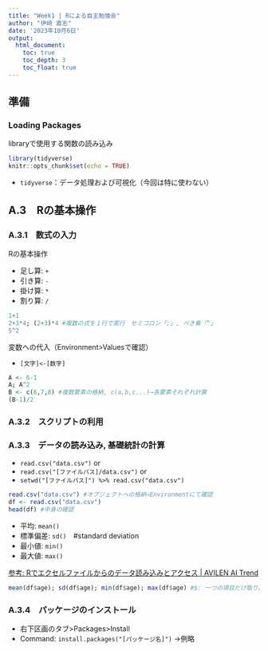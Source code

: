 ```yaml
---
title: "Week1 | Rによる自主勉強会"
author: "伊﨑 直志"
date: '2023年10月6日'
output: 
  html_document:
    toc: true
    toc_depth: 3
    toc_float: true
---
```

## 準備
### Loading Packages
libraryで使用する関数の読み込み
```r
library(tidyverse)
knitr::opts_chunk$set(echo = TRUE)
```

- `tidyverse`：データ処理および可視化（今回は特に使わない）

## A.3　Rの基本操作
### A.3.1　数式の入力
Rの基本操作

- 足し算: `+`
- 引き算: `-`
- 掛け算: `*`
- 割り算: `/`

```r
1+1
2+3*4; (2+3)*4 #複数の式を１行で実行　セミコロン「;」, べき乗「^」
5^2
```

変数への代入（Environment>Valuesで確認）

- `[文字]<-[数字]`

```r
A <- 6-1
A; A^2
B <- c(6,7,8) #複数要素の格納, c(a,b,c...)→各要素それぞれ計算
(B-1)/2
```

### A.3.2　スクリプトの利用
### A.3.3　データの読み込み, 基礎統計の計算
- `read.csv("data.csv")`    or
- `read.csv("[ファイルパス]/data.csv")`   or
- `setwd("[ファイルパス]") %>% read.csv("data.csv")`

```r
read.csv("data.csv") #オブジェクトへの格納→Environmentにて確認
df <- read.csv("data.csv")
head(df) #中身の確認
```
- 平均: `mean()`
- 標準偏差: `sd()`　#standard deviation
- 最小値: `min()`
- 最大値: `max()`

[参考: Rでエクセルファイルからのデータ読み込みとアクセス | AVILEN AI Trend](https://ai-trend.jp/programming/r-beginner/r-2/)

```r
mean(df$age); sd(df$age); min(df$age); max(df$age) #$: 一つの項目だけ取り出す
```

### A.3.4　パッケージのインストール
- 右下区画のタブ>Packages>Install
- Command: `install.packages("[パッケージ名]")`
→例略
